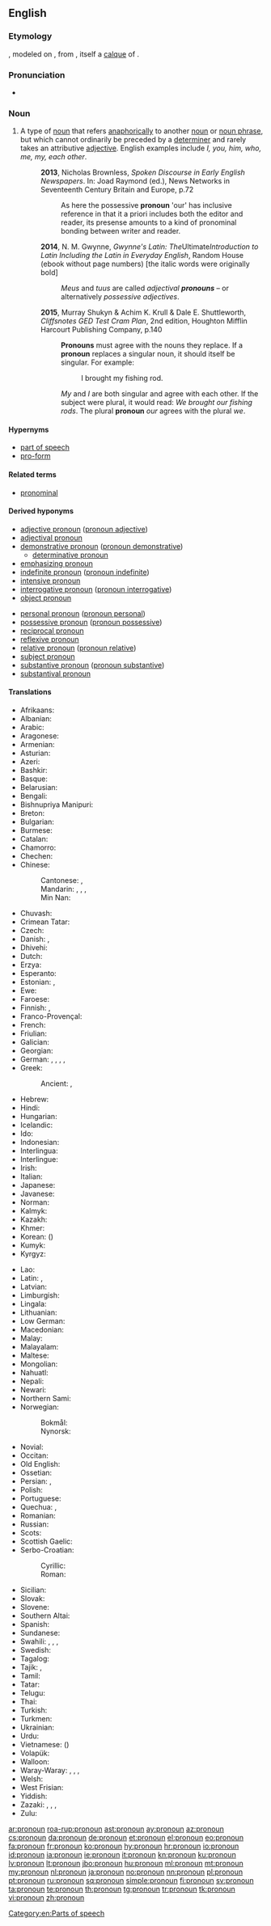 ==English==
{{wikipedia}}

===Etymology===
{{prefix|pro|noun|lang=en}}, modeled on {{etyl|frm|en}} {{m|frm|pronom}}, from {{etyl|la|en}} {{m|la|pronomen}}, itself a [[calque]] of {{etyl|grc|en}} {{m|grc|ἀντωνυμία}}.

===Pronunciation===
* {{a|US}} {{IPA|/pɹoʊ.naʊn/|lang=en}}

===Noun===
{{en-noun}}

# {{label|en|grammar}} A type of [[noun]] that refers [[anaphora|anaphorically]] to another [[noun]] or [[noun phrase]], but which cannot ordinarily be preceded by a [[determiner]] and rarely takes an attributive [[adjective]]. English examples include ''I, you, him, who, me, my, each other''.
#: '''2013''', Nicholas Brownless, ''Spoken Discourse in Early English Newspapers''. In: Joad Raymond (ed.), News Networks in Seventeenth Century Britain and Europe, p.72
#:: As here the possessive '''pronoun''' 'our' has inclusive reference in that it a priori includes both the editor and reader, its presense amounts to a kind of pronominal bonding between writer and reader.
#: '''2014''', N. M. Gwynne, ''Gwynne's Latin: The ''Ultimate'' Introduction to Latin Including the Latin in Everyday English'', Random House (ebook without page numbers) [the italic words were originally bold]
#:: ''Meus'' and ''tuus'' are called ''adjectival '''pronouns''''' – or alternatively ''possessive adjectives''.
#: '''2015''', Murray Shukyn & Achim K. Krull & Dale E. Shuttleworth, ''Cliffsnotes GED Test Cram Plan'', 2nd edition, Houghton Mifflin Harcourt Publishing Company, p.140
#:: '''Pronouns''' must agree with the nouns they replace. If a '''pronoun''' replaces a singular noun, it should itself be singular. For example:
#::: I brought my fishing rod.
#:: ''My'' and ''I'' are both singular and agree with each other. If the subject were plural, it would read: ''We brought our fishing rods''. The plural '''pronoun''' ''our'' agrees with the plural ''we''.

====Hypernyms====
* [[part of speech]]
* [[pro-form]]

====Related terms====
* [[pronominal]]

====Derived hyponyms====
{{top2}}
* [[adjective pronoun]] ([[pronoun adjective]])
* [[adjectival pronoun]]
* [[demonstrative pronoun]] ([[pronoun demonstrative]])
** [[determinative pronoun]]
* [[emphasizing pronoun]]
* [[indefinite pronoun]] ([[pronoun indefinite]])
* [[intensive pronoun]]
* [[interrogative pronoun]] ([[pronoun interrogative]])
* [[object pronoun]]
{{mid2}}
* [[personal pronoun]] ([[pronoun personal]])
* [[possessive pronoun]] ([[pronoun possessive]])
* [[reciprocal pronoun]]
* [[reflexive pronoun]]
* [[relative pronoun]] ([[pronoun relative]])
* [[subject pronoun]]
* [[substantive pronoun]] ([[pronoun substantive]])
* [[substantival pronoun]]
{{bottom}}

====Translations====
{{trans-top|pronoun}}
* Afrikaans: {{t+|af|voornaamwoord}}
* Albanian: {{t+|sq|përemri|m}}
* Arabic: {{t+|ar|ضَمِير|m}}
* Aragonese: {{t-needed|an}}
* Armenian: {{t+|hy|դերանուն}}
* Asturian: {{t+|ast|pronome}}
* Azeri: {{t|az|əvəzlik}}
* Bashkir: {{t|ba|алмаш|sc=Cyrl}}
* Basque: {{t|eu|izenordain}}
* Belarusian: {{t|be|займе́ннік|m|sc=Cyrl}}
* Bengali: {{t|bn|সর্বনাম|tr=sawrbonam|sc=Beng}}
* Bishnupriya Manipuri: {{t-needed|bpy}}
* Breton: {{t-needed|br}}
* Bulgarian: {{t+|bg|местоиме́ние|n}}
* Burmese: {{t+|my|နာမ်စား|sc=Mymr}}
* Catalan: {{t+|ca|pronom|m}}
* Chamorro: {{t|ch|klå'an}}
* Chechen: {{l|ce|цӏерметдош}}
* Chinese:
*: Cantonese: {{t|yue|代詞|sc=Hani}}, {{t|yue|代词|tr=doi6 ci4|sc=Hani}}
*: Mandarin: {{t|cmn|代詞|sc=Hani}}, {{t+|cmn|代词|tr=dàicí|sc=Hani}}, {{t+|cmn|代名詞|sc=Hani}}, {{t+|cmn|代名词|tr=dàimíngcí|sc=Hani}}
*: Min Nan: {{t|nan|tāi-sû}}
* Chuvash: {{t|cv|местоимени|sc=Cyrl}}
* Crimean Tatar: {{t|crh|zamir}}
* Czech: {{t+|cs|zájmeno|n}}
* Danish: {{t+|da|pronomen}}, {{t+|da|stedord}}
* Dhivehi: {{t-needed|dv}}
* Dutch: {{t+|nl|voornaamwoord|n}}
* Erzya: {{t|myv|таркасвал}}
* Esperanto: {{t|eo|pronomo}}
* Estonian: {{t|et|asesõna}}, {{t+|et|pronoomen}}
* Ewe: {{t|ee|nuŋkɔteƒenɔnya}}
* Faroese: {{t|fo|fornavn|n}}
* Finnish: {{t+|fi|asemo}}, {{t+|fi|pronomini}}
* Franco-Provençal: {{t-needed|frp}}
* French: {{t+|fr|pronom|m}}
* Friulian: {{t-needed|fur}}
* Galician: {{t+|gl|pronome}}
* Georgian: {{t|ka|ნაცვალსახელი}}
* German: {{t+|de|Fürwort|n}}, {{t|de|Personwort|n}}, {{t|de|Personenwort|n}}, {{t+|de|Pronomen|n}}, {{t+|de|Pronom|n}}
* Greek: {{t+|el|αντωνυμία|f}}
*: Ancient: {{t|grc|ἀντωνυμία|f}}, {{t|grc|ἀντώνυμον|n}}
* Hebrew: {{t+|he|כינוי גוף|m|tr=kinoi guf}}
* Hindi: {{t|hi|सर्वनाम|m|tr=sarvnām|sc=Deva}}
* Hungarian: {{t+|hu|névmás}}
* Icelandic: {{t+|is|fornafn|n}}
* Ido: {{t+|io|pronomo}}
* Indonesian: {{t+|id|pronomina}}
* Interlingua: {{t+|ia|pronomine}}
* Interlingue: {{t-needed|ie}}
* Irish: {{t+|ga|forainm|m}}
* Italian: {{t+|it|pronome|m}}
* Japanese: {{t+|ja|代名詞|tr=だいめいし, daimeishi|sc=Jpan}}
* Javanese: {{t-needed|jv}}
* Norman: {{t|nrf|pronom|m}}
* Kalmyk: {{t|xal|орч нерн}}
* Kazakh: {{t|kk|есімдік|sc=Cyrl}}
* Khmer: {{t+|km|សព្វនាម|tr=sɑp niem|sc=Khmr}}
* Korean: {{t+|ko|대명사|sc=Kore}} ({{t+|ko|代名詞|sc=Kore}})
* Kumyk: {{t|kum|орунча|tr=orunça}}
* Kyrgyz: {{t+|ky|жактама|sc=Cyrl}}
{{trans-mid}}
* Lao: {{t|lo|ສັບພະນາມ|sc=Laoo}}
* Latin: {{t|la|prōnōmen|n}}, {{t|la|prōvocābulum}}
* Latvian: {{t+|lv|vietniekvārds|m}}
* Limburgish: {{t|li|veurnaamwaord|n}}
* Lingala: {{t|ln|likitana}}
* Lithuanian: {{t+|lt|įvardis|m}}
* Low German: {{t|nds|pronomen}}
* Macedonian: {{t|mk|заменка|f}}
* Malay: {{t|ms|kata ganti diri}}
* Malayalam: {{t|ml|സര്‍വ്വനാമം|sc=Mlym}}
* Maltese: {{t+|mt|pronom|m}}
* Mongolian: {{t|mn|төлөөний нэр|sc=Cyrl}}
* Nahuatl: {{t|nah|tlācatōcāitl}}
* Nepali: {{t-needed|ne}}
* Newari: {{t-needed|new}}
* Northern Sami: {{t|se|pronomen}}
* Norwegian:
*: Bokmål: {{t+|nb|pronomen}}
*: Nynorsk: {{t+|nn|pronomen}}
* Novial: {{t|nov|pronomine}}
* Occitan: {{t|oc|pronom|m}}
* Old English: {{t|ang|bīnama|m}}
* Ossetian: {{t|os|номивӕг|sc=Cyrl}}
* Persian: {{t+|fa|ضمیر|tr=zamir|sc=fa-Arab}}, {{t|fa|پیشنام|tr=pišnâm|sc=fa-Arab}}
* Polish: {{t+|pl|zaimek|m}}
* Portuguese: {{t+|pt|pronome|m}}
* Quechua: {{t|qu|sutip rantin}}, {{t|qu|sutiranti}}
* Romanian: {{t+|ro|pronume|n}}
* Russian: {{t+|ru|местоиме́ние|n}}
* Scots: {{t|sco|pronoun}}
* Scottish Gaelic: {{t|gd|riochdair}}
* Serbo-Croatian:
*: Cyrillic: {{t|sh|заменица|f|sc=Cyrl}}
*: Roman: {{t|sh|zamenica|f}}
* Sicilian: {{t+|scn|prunomu|m}}
* Slovak: {{t|sk|zámeno|n}}
* Slovene: {{t+|sl|zaímek|m}}
* Southern Altai: {{t|alt|солума|tr=soluma}}
* Spanish: {{t+|es|pronombre|m}}
* Sundanese: {{t-needed|su}}
* Swahili: {{t|sw|dhamiri}}, {{t|sw|kijina}}, {{t|sw|kiwakilishi}}, {{t+|sw|kitenzi jina}}
* Swedish: {{t+|sv|pronomen|n}}
* Tagalog: {{t-needed|tl}}
* Tajik: {{t+|tg|ҷонишин|sc=Cyrl}}, {{t|tg|замир‍|sc=Cyrl}}
* Tamil: {{t+|ta|பெயர்ச்சொல்}}
* Tatar: {{t+|tt|алмашлык|sc=Cyrl}}
* Telugu: {{t+|te|సర్వనామము}}
* Thai: {{t+|th|คำสรรพนาม|tr=kam sàp naam|sc=Thai}}
* Turkish: {{t+|tr|zamir}}
* Turkmen: {{t+|tk|çalyşma}}
* Ukrainian: {{t+|uk|займе́нник|m|sc=Cyrl}}
* Urdu: {{t+|ur|ضمیر|m|tr=zameer|sc=ur-Arab}}
* Vietnamese: {{t+|vi|đại từ}} ({{t|vi|代詞}})
* Volapük: {{t+|vo|pönop}}
* Walloon: {{t+|wa|prono}}
* Waray-Waray: {{t|war|imbesngaran}}, {{t|war|taligngaran}}, {{t|war|talingaran}}, {{t|war|talingáran}}
* Welsh: {{t|cy|rhagenw|m}}
* West Frisian: {{t+|fy|foarnamwurd|n}}
* Yiddish: {{t|yi|פּראָנאָם|m|tr=pronom}}
* Zazaki: {{t|zza|zemir}}, {{t|zza|pesname}}, {{t|zza|pesname}}, {{t|zza|pesname}}
* Zulu: {{t|zu|isabizwana|c7|c8}}
{{trans-bottom}}

[[Category:en:Parts of speech]]

[[ar:pronoun]]
[[roa-rup:pronoun]]
[[ast:pronoun]]
[[ay:pronoun]]
[[az:pronoun]]
[[cs:pronoun]]
[[da:pronoun]]
[[de:pronoun]]
[[et:pronoun]]
[[el:pronoun]]
[[eo:pronoun]]
[[fa:pronoun]]
[[fr:pronoun]]
[[ko:pronoun]]
[[hy:pronoun]]
[[hr:pronoun]]
[[io:pronoun]]
[[id:pronoun]]
[[ia:pronoun]]
[[ie:pronoun]]
[[it:pronoun]]
[[kn:pronoun]]
[[ku:pronoun]]
[[lv:pronoun]]
[[lt:pronoun]]
[[jbo:pronoun]]
[[hu:pronoun]]
[[ml:pronoun]]
[[mt:pronoun]]
[[my:pronoun]]
[[nl:pronoun]]
[[ja:pronoun]]
[[no:pronoun]]
[[nn:pronoun]]
[[pl:pronoun]]
[[pt:pronoun]]
[[ru:pronoun]]
[[sq:pronoun]]
[[simple:pronoun]]
[[fi:pronoun]]
[[sv:pronoun]]
[[ta:pronoun]]
[[te:pronoun]]
[[th:pronoun]]
[[tg:pronoun]]
[[tr:pronoun]]
[[tk:pronoun]]
[[vi:pronoun]]
[[zh:pronoun]]